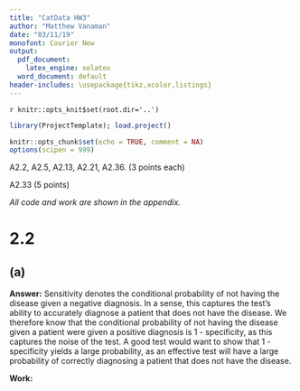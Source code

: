 ```yaml
---
title: "CatData HW3"
author: "Matthew Vanaman"
date: "03/11/19"
monofont: Courier New
output:
  pdf_document: 
    latex_engine: xelatex
  word_document: default
header-includes: \usepackage{tikz,xcolor,listings}
---
```

`r knitr::opts_knit$set(root.dir='..')`

```r
library(ProjectTemplate); load.project()
```

```r
knitr::opts_chunk$set(echo = TRUE, comment = NA)
options(scipen = 999)
```

A2.2, A2.5, A2.13, A2.21, A2.36. (3 points each)

A2.33 (5 points)

*All code and work are shown in the appendix.*

# 2.2

## (a)
**Answer:**\newline
Sensitivity denotes the conditional probability of not having the disease given a negative diagnosis. In a sense, this captures the test's ability to accurately diagnose a patient that does not have the disease. We therefore know that the conditional probability of not having the disease given a patient were given a positive diagnosis is 1 - specificity, as this captures the noise of the test. A good test would want to show that 1 - specificity yields a large probability, as an effective test will have a large probability of correctly diagnosing a patient that does not have the disease. 

**Work:**\newline
